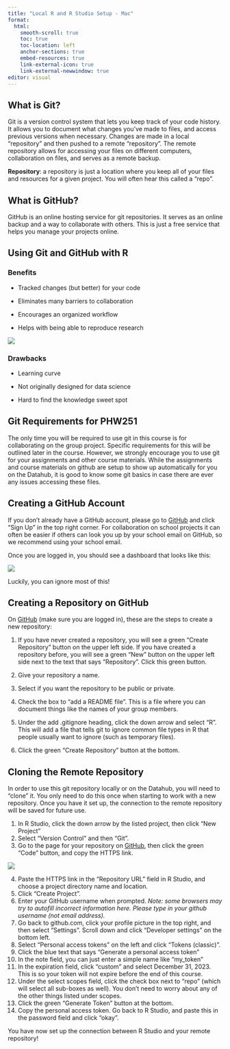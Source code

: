 ```yaml
---
title: "Local R and R Studio Setup - Mac"
format: 
  html:
    smooth-scroll: true
    toc: true
    toc-location: left
    anchor-sections: true
    embed-resources: true
    link-external-icon: true
    link-external-newwindow: true
editor: visual
---
```


## What is Git?

Git is a version control system that lets you keep track of your code history. It allows you to document what changes you've made to files, and access previous versions when necessary. Changes are made in a local "repository" and then pushed to a remote "repository". The remote repository allows for accessing your files on different computers, collaboration on files, and serves as a remote backup.

**Repository**: a repository is just a location where you keep all of your files and resources for a given project. You will often hear this called a "repo".

## What is GitHub?

GitHub is an online hosting service for git repositories. It serves as an online backup and a way to collaborate with others. This is just a free service that helps you manage your projects online.

## Using Git and GitHub with R

### Benefits

-   Tracked changes (but better) for your code

-   Eliminates many barriers to collaboration

-   Encourages an organized workflow

-   Helps with being able to reproduce research

![](images/git1.png){fig-align="center"}

### Drawbacks

-   Learning curve

-   Not originally designed for data science

-   Hard to find the knowledge sweet spot

## Git Requirements for PHW251

The only time you will be required to use git in this course is for collaborating on the group project. Specific requirements for this will be outlined later in the course. However, we strongly encourage you to use git for your assignments and other course materials. While the assignments and course materials on github are setup to show up automatically for you on the Datahub, it is good to know some git basics in case there are ever any issues accessing these files.

## Creating a GitHub Account

If you don't already have a GitHub account, please go to [GitHub](https://github.com/) and click "Sign Up" in the top right corner. For collaboration on school projects it can often be easier if others can look you up by your school email on GitHub, so we recommend using your school email.

Once you are logged in, you should see a dashboard that looks like this:

![](images/git2.png){fig-align="center"}

Luckily, you can ignore most of this!

## Creating a Repository on GitHub

On [GitHub](https://github.com/) (make sure you are logged in), these are the steps to create a new repository:

1.  If you have never created a repository, you will see a green "Create Repository" button on the upper left side. If you have created a repository before, you will see a green "New" button on the upper left side next to the text that says "Repository". Click this green button.

2.  Give your repository a name.

3.  Select if you want the repository to be public or private.

4.  Check the box to "add a README file". This is a file where you can document things like the names of your group members.

5.  Under the add .gitignore heading, click the down arrow and select "R". This will add a file that tells git to ignore common file types in R that people usually want to ignore (such as temporary files).

6.  Click the green "Create Repository" button at the bottom.

## Cloning the Remote Repository

In order to use this git repository locally or on the Datahub, you will need to "clone" it. You only need to do this once when starting to work with a new repository. Once you have it set up, the connection to the remote repository will be saved for future use.

1.  In R Studio, click the down arrow by the listed project, then click "New Project"
2.  Select "Version Control" and then "Git".
3.  Go to the page for your repository on [GitHub](https://github.com/), then click the green "Code" button, and copy the HTTPS link.

![](images/git3.png){fig-align="center"}

4.  Paste the HTTPS link in the "Repository URL" field in R Studio, and choose a project directory name and location.
5.  Click "Create Project".
6.  Enter your GitHub username when prompted. *Note: some browsers may try to autofill incorrect information here. Please type in your github username (not email address).*
7.  Go back to github.com, click your profile picture in the top right, and then select "Settings". Scroll down and click "Developer settings" on the bottom left.
8.  Select "Personal access tokens" on the left and click "Tokens (classic)".
9.  Click the blue text that says "Generate a personal access token"
10. In the note field, you can just enter a simple name like "my_token"
11. In the expiration field, click "custom" and select December 31, 2023. This is so your token will not expire before the end of this course.
12. Under the select scopes field, click the check box next to "repo" (which will select all sub-boxes as well). You don't need to worry about any of the other things listed under scopes.
13. Click the green "Generate Token" button at the bottom.
14. Copy the personal access token. Go back to R Studio, and paste this in the password field and click "okay".

You have now set up the connection between R Studio and your remote repository!
